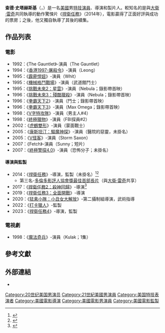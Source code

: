 {{noteTA
|G1=Movie
|G2=Show
}}
{{Infobox entertainer
| type = 導演
| name = 查德·史塔赫斯基
| foreignname = {{lang|en|Chad Stahelski}}
| image = Chad Stahelski.jpg
| caption = 史塔赫斯基於2014年的[[奇幻電影節|奇幻電影節]]上
| birth_name = 
| birth_date = {{Birth date and age|1968|9|20}}
| birth_place = 美國[[德克薩斯州|德克薩斯州]][[沃斯堡|沃斯堡]]
| alma_mater = 
| residence = 
| occupation = 特技演員、導演、製片人
| years_active = 1991年
| spouse = 
| awards = 
}}
'''查德·史塔赫斯基'''（{{lang-en|Chad Stahelski}}，{{bd|1968年|9月20日||}}）是一名[[美國|美國]]男[[特技演員|特技演員]]、導演和製片人。較知名的是與[[大衛·雷奇|大衛·雷奇]]共同執導的動作驚悚片《[[捍衛任務|捍衛任務]]》（2014年），電影贏得了正面好評與成功的票房；之後，他又獨自執導了其後的續集。

== 作品列表 ==
=== 電影 ===
*1992：《The Gauntlet》-演員（The Gauntlet）
*1994：《[[香港1997-屠殺令|香港1997-屠殺令]]》-演員（Leong）
*1995：《[[霹靂悍妞|霹靂悍妞]]》-演員（Whit）
*1995：《[[機械格鬥戰場|機械格鬥戰場]]》-演員（武道館鬥士）
*1995：《[[挑戰未來2：星雲|挑戰未來2：星雲]]》-演員（Nebula；錄影帶首映）
*1996：《[[挑戰未來3：殘酷獵殺|挑戰未來3：殘酷獵殺]]》-演員（Nebula；錄影帶首映）
*1996：《[[拳霸天下2|拳霸天下2]]》-演員（鬥士；錄影帶首映）
*1996：《[[拳霸天下3|拳霸天下3]]》-演員（Max Omega；錄影帶首映）
*1998：《[[V字特攻隊|V字特攻隊]]》-演員（男主人#4）
*1998：《[[終極獵物|終極獵物]]》-演員（FBI探員#2）
*2002：《[[虎鶴雙形|虎鶴雙形]]》-演員（蒙面戰士）
*2005：《[[康斯坦汀：驅魔神探|康斯坦汀：驅魔神探]]》-演員（醫院的惡靈，未掛名）
*2005：《[[V怪客|V怪客]]》-演員（Storm Saxon）
*2007：《Fetch》-演員（Sunny；短片）
*2007：《[[終極警探4.0|終極警探4.0]]》-演員（恐怖分子；未掛名）

==== 導演與監製 ====
*2014：《[[捍衛任務|捍衛任務]]》-導演，監製（未掛名）<ref>{{cite news|last1=Cunningham|first1=Todd|title=Keanu Reeves’ ‘John Wick’ Hits Box-Office Bulls-Eye and Lionsgate’s Gamble Pays Off|url=http://www.thewrap.com/keanu-reeves-john-wick-hits-box-office-bulls-eye-and-lionsgates-gamble-pays-off/|accessdate=2015-10-27|work=thewrap.com|date=2014-10-26|archive-date=2021-01-19|archive-url=https://web.archive.org/web/20210119014742/https://www.thewrap.com/keanu-reeves-john-wick-hits-box-office-bulls-eye-and-lionsgates-gamble-pays-off/|dead-url=no}}</ref><ref>{{cite web|title=John Wick (2014)|url=http://www.boxofficemojo.com/movies/?id=johnwick.htm|publisher=boxofficemojo.com|accessdate=2015-10-27|archive-date=2019-08-23|archive-url=https://web.archive.org/web/20190823203124/https://www.boxofficemojo.com/movies/?id=johnwick.htm|dead-url=no}}</ref>
**第三名-[[多倫多影評人協會|多倫多影評人協會獎最佳首部長片]]（與[[大衛·雷奇|大衛·雷奇]]共享）
*2017：《[[捍衛任務2：殺神回歸|捍衛任務2：殺神回歸]]》-導演<ref>{{cite news|last1=WEINTRAUB|first1=STEVE|title=Exclusive: Chad Stahelski To Direct ‘John Wick 2’ Solo|url=http://collider.com/john-wick-2-director-is-chad-stahelski/|accessdate=2015-10-17|work=collider.com|date=2015-09-24|archive-date=2015-10-27|archive-url=https://web.archive.org/web/20151027160246/http://collider.com/john-wick-2-director-is-chad-stahelski/|dead-url=no}}</ref>
*2019：《[[捍衛任務3：全面開戰|捍衛任務3：全面開戰]]》-導演
*2020：《[[猛禽小隊：小丑女大解放|猛禽小隊：小丑女大解放]]》-第二攝制組導演，武術指導
*2022：《[[打卡獵人|打卡獵人]]》-監製
*2023：《[[捍衛任務4|捍衛任務4]]》-導演，監製

=== 電視劇 ===
*1998：《[[魔法奇兵|魔法奇兵]]》-演員（Kulak；1集）

== 參考文獻 ==
{{reflist}}

== 外部連結 ==
{{commons category}}
* {{IMDb name|0821432}}

{{Chad Stahelski}}
{{Authority control}}
{{DEFAULTSORT:Stahelski, Chad}}
[[Category:20世纪美国男演员|Category:20世纪美国男演员]]
[[Category:21世紀美國男演員|Category:21世紀美國男演員]]
[[Category:美国特技表演者|Category:美国特技表演者]]
[[Category:美國電影導演|Category:美國電影導演]]
[[Category:美國電影男演員|Category:美國電影男演員]]
[[Category:美國電影監製|Category:美國電影監製]]